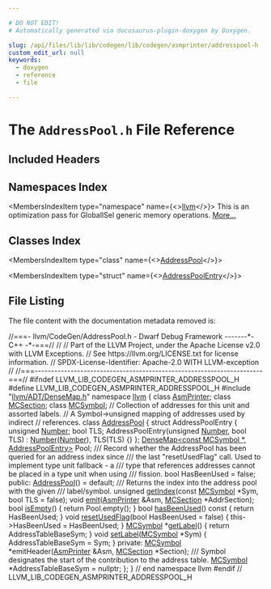```yaml
---

# DO NOT EDIT!
# Automatically generated via docusaurus-plugin-doxygen by Doxygen.

slug: /api/files/lib/lib/codegen/lib/codegen/asmprinter/addresspool-h
custom_edit_url: null
keywords:
  - doxygen
  - reference
  - file

---
```





# The `AddressPool.h` File Reference

<DoxygenPage pluginConfig={pluginConfig}>



## Included Headers

<IncludesList>
<IncludesListItem
  filePath="llvm/ADT/DenseMap.h"
  permalink="/docs/api/files/include/include/llvm/include/llvm/adt/densemap-h"
  isLocal="true" />
</IncludesList>

## Namespaces Index

<MembersIndex>

<MembersIndexItem
  type="namespace"
  name={<><a href="/docs/api/namespaces/llvm">llvm</a></>}>
This is an optimization pass for GlobalISel generic memory operations. <a href="/docs/api/namespaces/llvm/#details">More...</a>
</MembersIndexItem>

</MembersIndex>

## Classes Index

<MembersIndex>

<MembersIndexItem
  type="class"
  name={<><a href="/docs/api/classes/llvm/addresspool">AddressPool</a></>}>
</MembersIndexItem>

<MembersIndexItem
  type="struct"
  name={<><a href="/docs/api/structs/llvm/addresspool/addresspoolentry">AddressPoolEntry</a></>}>
</MembersIndexItem>

</MembersIndex>


## File Listing

The file content with the documentation metadata removed is:

<ProgramListing>

<Link id="l00001" /><CodeLine lineNumber="1"><Highlight kind="comment">//===- llvm/CodeGen/AddressPool.h - Dwarf Debug Framework -------&#42;- C++ -&#42;-===//</Highlight><Highlight kind="normal"></Highlight></CodeLine>
<Link id="l00002" /><CodeLine lineNumber="2"><Highlight kind="normal"></Highlight><Highlight kind="comment">//</Highlight><Highlight kind="normal"></Highlight></CodeLine>
<Link id="l00003" /><CodeLine lineNumber="3"><Highlight kind="normal"></Highlight><Highlight kind="comment">// Part of the LLVM Project, under the Apache License v2.0 with LLVM Exceptions.</Highlight><Highlight kind="normal"></Highlight></CodeLine>
<Link id="l00004" /><CodeLine lineNumber="4"><Highlight kind="normal"></Highlight><Highlight kind="comment">// See https://llvm.org/LICENSE.txt for license information.</Highlight><Highlight kind="normal"></Highlight></CodeLine>
<Link id="l00005" /><CodeLine lineNumber="5"><Highlight kind="normal"></Highlight><Highlight kind="comment">// SPDX-License-Identifier: Apache-2.0 WITH LLVM-exception</Highlight><Highlight kind="normal"></Highlight></CodeLine>
<Link id="l00006" /><CodeLine lineNumber="6"><Highlight kind="normal"></Highlight><Highlight kind="comment">//</Highlight><Highlight kind="normal"></Highlight></CodeLine>
<Link id="l00007" /><CodeLine lineNumber="7"><Highlight kind="normal"></Highlight><Highlight kind="comment">//===----------------------------------------------------------------------===//</Highlight><Highlight kind="normal"></Highlight></CodeLine>
<Link id="l00008" /><CodeLine lineNumber="8"><Highlight kind="normal"></Highlight></CodeLine>
<Link id="l00009" /><CodeLine lineNumber="9"><Highlight kind="normal"></Highlight><Highlight kind="preprocessor">#ifndef LLVM&#95;LIB&#95;CODEGEN&#95;ASMPRINTER&#95;ADDRESSPOOL&#95;H</Highlight><Highlight kind="normal"></Highlight></CodeLine>
<Link id="l00010" /><CodeLine lineNumber="10"><Highlight kind="normal"></Highlight><Highlight kind="preprocessor">#define LLVM&#95;LIB&#95;CODEGEN&#95;ASMPRINTER&#95;ADDRESSPOOL&#95;H</Highlight><Highlight kind="normal"></Highlight></CodeLine>
<Link id="l00011" /><CodeLine lineNumber="11"><Highlight kind="normal"></Highlight></CodeLine>
<Link id="l00012" /><CodeLine lineNumber="12"><Highlight kind="normal"></Highlight><Highlight kind="preprocessor">#include &quot;<a href="/docs/api/files/include/include/llvm/include/llvm/adt/densemap-h">llvm/ADT/DenseMap.h</a>&quot;</Highlight><Highlight kind="normal"></Highlight></CodeLine>
<Link id="l00013" /><CodeLine lineNumber="13"><Highlight kind="normal"></Highlight></CodeLine>
<Link id="l00014" /><CodeLine lineNumber="14"><Highlight kind="normal"></Highlight><Highlight kind="keyword">namespace </Highlight><Highlight kind="normal"><a href="/docs/api/namespaces/llvm">llvm</a> &#123;</Highlight></CodeLine>
<Link id="l00015" /><CodeLine lineNumber="15"><Highlight kind="normal"></Highlight></CodeLine>
<Link id="l00016" /><CodeLine lineNumber="16"><Highlight kind="normal"></Highlight><Highlight kind="keyword">class </Highlight><Highlight kind="normal"><a href="/docs/api/classes/llvm/asmprinter">AsmPrinter</a>;</Highlight></CodeLine>
<Link id="l00017" /><CodeLine lineNumber="17"><Highlight kind="normal"></Highlight><Highlight kind="keyword">class </Highlight><Highlight kind="normal"><a href="/docs/api/classes/llvm/mcsection">MCSection</a>;</Highlight></CodeLine>
<Link id="l00018" /><CodeLine lineNumber="18"><Highlight kind="normal"></Highlight><Highlight kind="keyword">class </Highlight><Highlight kind="normal"><a href="/docs/api/classes/llvm/mcsymbol">MCSymbol</a>;</Highlight></CodeLine>
<Link id="l00019" /><CodeLine lineNumber="19"><Highlight kind="normal"></Highlight></CodeLine>
<Link id="l00020" /><CodeLine lineNumber="20"><Highlight kind="normal"></Highlight><Highlight kind="comment">// Collection of addresses for this unit and assorted labels.</Highlight><Highlight kind="normal"></Highlight></CodeLine>
<Link id="l00021" /><CodeLine lineNumber="21"><Highlight kind="normal"></Highlight><Highlight kind="comment">// A Symbol-&gt;unsigned mapping of addresses used by indirect</Highlight><Highlight kind="normal"></Highlight></CodeLine>
<Link id="l00022" /><CodeLine lineNumber="22"><Highlight kind="normal"></Highlight><Highlight kind="comment">// references.</Highlight><Highlight kind="normal"></Highlight></CodeLine>
<Link id="l00023" /><CodeLine lineNumber="23" lineLink="/docs/api/classes/llvm/addresspool"><Highlight kind="normal"></Highlight><Highlight kind="keyword">class </Highlight><Highlight kind="normal"><a href="/docs/api/classes/llvm/addresspool/#aef8d035743adf757b18d519e87ccc63d">AddressPool</a> &#123;</Highlight></CodeLine>
<Link id="l00024" /><CodeLine lineNumber="24"><Highlight kind="normal">  </Highlight><Highlight kind="keyword">struct </Highlight><Highlight kind="normal">AddressPoolEntry &#123;</Highlight></CodeLine>
<Link id="l00025" /><CodeLine lineNumber="25"><Highlight kind="normal">    </Highlight><Highlight kind="keywordtype">unsigned</Highlight><Highlight kind="normal"> <a href="/docs/api/namespaces/llvm/#af83da56920f4f1059b02e07966f9fccfab2ee912b91d69b435159c7c3f6df7f5f">Number</a>;</Highlight></CodeLine>
<Link id="l00026" /><CodeLine lineNumber="26"><Highlight kind="normal">    </Highlight><Highlight kind="keywordtype">bool</Highlight><Highlight kind="normal"> TLS;</Highlight></CodeLine>
<Link id="l00027" /><CodeLine lineNumber="27"><Highlight kind="normal"></Highlight></CodeLine>
<Link id="l00028" /><CodeLine lineNumber="28"><Highlight kind="normal">    AddressPoolEntry(</Highlight><Highlight kind="keywordtype">unsigned</Highlight><Highlight kind="normal"> <a href="/docs/api/namespaces/llvm/#af83da56920f4f1059b02e07966f9fccfab2ee912b91d69b435159c7c3f6df7f5f">Number</a>, </Highlight><Highlight kind="keywordtype">bool</Highlight><Highlight kind="normal"> TLS) : <a href="/docs/api/namespaces/llvm/#af83da56920f4f1059b02e07966f9fccfab2ee912b91d69b435159c7c3f6df7f5f">Number</a>(<a href="/docs/api/namespaces/llvm/#af83da56920f4f1059b02e07966f9fccfab2ee912b91d69b435159c7c3f6df7f5f">Number</a>), TLS(TLS) &#123;&#125;</Highlight></CodeLine>
<Link id="l00029" /><CodeLine lineNumber="29"><Highlight kind="normal">  &#125;;</Highlight></CodeLine>
<Link id="l00030" /><CodeLine lineNumber="30"><Highlight kind="normal">  <a href="/docs/api/classes/llvm/densemap">DenseMap&lt;const MCSymbol &#42;, AddressPoolEntry&gt;</a> Pool;</Highlight></CodeLine>
<Link id="l00031" /><CodeLine lineNumber="31"><Highlight kind="normal"></Highlight><Highlight kind="comment"></Highlight></CodeLine>
<Link id="l00032" /><CodeLine lineNumber="32"><Highlight kind="comment">  /// Record whether the AddressPool has been queried for an address index since</Highlight></CodeLine>
<Link id="l00033" /><CodeLine lineNumber="33"><Highlight kind="comment">  /// the last &quot;resetUsedFlag&quot; call. Used to implement type unit fallback - a</Highlight></CodeLine>
<Link id="l00034" /><CodeLine lineNumber="34"><Highlight kind="comment">  /// type that references addresses cannot be placed in a type unit when using</Highlight></CodeLine>
<Link id="l00035" /><CodeLine lineNumber="35"><Highlight kind="comment">  /// fission.</Highlight><Highlight kind="normal"></Highlight></CodeLine>
<Link id="l00036" /><CodeLine lineNumber="36"><Highlight kind="normal">  </Highlight><Highlight kind="keywordtype">bool</Highlight><Highlight kind="normal"> HasBeenUsed = </Highlight><Highlight kind="keyword">false</Highlight><Highlight kind="normal">;</Highlight></CodeLine>
<Link id="l00037" /><CodeLine lineNumber="37"><Highlight kind="normal"></Highlight></CodeLine>
<Link id="l00038" /><CodeLine lineNumber="38"><Highlight kind="normal"></Highlight><Highlight kind="keyword">public</Highlight><Highlight kind="normal">:</Highlight></CodeLine>
<Link id="l00039" /><CodeLine lineNumber="39" lineLink="/docs/api/classes/llvm/addresspool/#aef8d035743adf757b18d519e87ccc63d"><Highlight kind="normal">  <a href="/docs/api/classes/llvm/addresspool/#aef8d035743adf757b18d519e87ccc63d">AddressPool</a>() = </Highlight><Highlight kind="keywordflow">default</Highlight><Highlight kind="normal">;</Highlight></CodeLine>
<Link id="l00040" /><CodeLine lineNumber="40"><Highlight kind="normal"></Highlight><Highlight kind="comment"></Highlight></CodeLine>
<Link id="l00041" /><CodeLine lineNumber="41"><Highlight kind="comment">  /// Returns the index into the address pool with the given</Highlight></CodeLine>
<Link id="l00042" /><CodeLine lineNumber="42"><Highlight kind="comment">  /// label/symbol.</Highlight><Highlight kind="normal"></Highlight></CodeLine>
<Link id="l00043" /><CodeLine lineNumber="43"><Highlight kind="normal">  </Highlight><Highlight kind="keywordtype">unsigned</Highlight><Highlight kind="normal"> <a href="/docs/api/classes/llvm/addresspool/#a7e7f44ae5cd653026e1d18b9a251fd86">getIndex</a>(</Highlight><Highlight kind="keyword">const</Highlight><Highlight kind="normal"> <a href="/docs/api/classes/llvm/mcsymbol">MCSymbol</a> &#42;Sym, </Highlight><Highlight kind="keywordtype">bool</Highlight><Highlight kind="normal"> TLS = </Highlight><Highlight kind="keyword">false</Highlight><Highlight kind="normal">);</Highlight></CodeLine>
<Link id="l00044" /><CodeLine lineNumber="44"><Highlight kind="normal"></Highlight></CodeLine>
<Link id="l00045" /><CodeLine lineNumber="45"><Highlight kind="normal">  </Highlight><Highlight kind="keywordtype">void</Highlight><Highlight kind="normal"> <a href="/docs/api/classes/llvm/addresspool/#aca37ed4296007b66416361e122caf678">emit</a>(<a href="/docs/api/classes/llvm/asmprinter">AsmPrinter</a> &amp;Asm, <a href="/docs/api/classes/llvm/mcsection">MCSection</a> &#42;AddrSection);</Highlight></CodeLine>
<Link id="l00046" /><CodeLine lineNumber="46"><Highlight kind="normal"></Highlight></CodeLine>
<Link id="l00047" /><CodeLine lineNumber="47" lineLink="/docs/api/classes/llvm/addresspool/#a82e6b4f0011add0f9468c431335ec06b"><Highlight kind="normal">  </Highlight><Highlight kind="keywordtype">bool</Highlight><Highlight kind="normal"> <a href="/docs/api/classes/llvm/addresspool/#a82e6b4f0011add0f9468c431335ec06b">isEmpty</a>() &#123; </Highlight><Highlight kind="keywordflow">return</Highlight><Highlight kind="normal"> Pool.empty(); &#125;</Highlight></CodeLine>
<Link id="l00048" /><CodeLine lineNumber="48"><Highlight kind="normal"></Highlight></CodeLine>
<Link id="l00049" /><CodeLine lineNumber="49" lineLink="/docs/api/classes/llvm/addresspool/#ae68b40332f2260a61089aab73d8f2b38"><Highlight kind="normal">  </Highlight><Highlight kind="keywordtype">bool</Highlight><Highlight kind="normal"> <a href="/docs/api/classes/llvm/addresspool/#ae68b40332f2260a61089aab73d8f2b38">hasBeenUsed</a>()</Highlight><Highlight kind="keyword"> const </Highlight><Highlight kind="normal">&#123; </Highlight><Highlight kind="keywordflow">return</Highlight><Highlight kind="normal"> HasBeenUsed; &#125;</Highlight></CodeLine>
<Link id="l00050" /><CodeLine lineNumber="50"><Highlight kind="normal"></Highlight></CodeLine>
<Link id="l00051" /><CodeLine lineNumber="51" lineLink="/docs/api/classes/llvm/addresspool/#af6f00501e2e0e9050b21c2c0b38b3940"><Highlight kind="normal">  </Highlight><Highlight kind="keywordtype">void</Highlight><Highlight kind="normal"> <a href="/docs/api/classes/llvm/addresspool/#af6f00501e2e0e9050b21c2c0b38b3940">resetUsedFlag</a>(</Highlight><Highlight kind="keywordtype">bool</Highlight><Highlight kind="normal"> HasBeenUsed = </Highlight><Highlight kind="keyword">false</Highlight><Highlight kind="normal">) &#123; this-&gt;HasBeenUsed = HasBeenUsed; &#125;</Highlight></CodeLine>
<Link id="l00052" /><CodeLine lineNumber="52"><Highlight kind="normal"></Highlight></CodeLine>
<Link id="l00053" /><CodeLine lineNumber="53" lineLink="/docs/api/classes/llvm/addresspool/#ab822101111fd76353b54243562426058"><Highlight kind="normal">  <a href="/docs/api/classes/llvm/mcsymbol">MCSymbol</a> &#42;<a href="/docs/api/classes/llvm/addresspool/#ab822101111fd76353b54243562426058">getLabel</a>() &#123; </Highlight><Highlight kind="keywordflow">return</Highlight><Highlight kind="normal"> AddressTableBaseSym; &#125;</Highlight></CodeLine>
<Link id="l00054" /><CodeLine lineNumber="54" lineLink="/docs/api/classes/llvm/addresspool/#adc235e115344216ec43efe25d829c122"><Highlight kind="normal">  </Highlight><Highlight kind="keywordtype">void</Highlight><Highlight kind="normal"> <a href="/docs/api/classes/llvm/addresspool/#adc235e115344216ec43efe25d829c122">setLabel</a>(<a href="/docs/api/classes/llvm/mcsymbol">MCSymbol</a> &#42;Sym) &#123; AddressTableBaseSym = Sym; &#125;</Highlight></CodeLine>
<Link id="l00055" /><CodeLine lineNumber="55"><Highlight kind="normal"></Highlight></CodeLine>
<Link id="l00056" /><CodeLine lineNumber="56"><Highlight kind="normal"></Highlight><Highlight kind="keyword">private</Highlight><Highlight kind="normal">:</Highlight></CodeLine>
<Link id="l00057" /><CodeLine lineNumber="57"><Highlight kind="normal">  <a href="/docs/api/classes/llvm/mcsymbol">MCSymbol</a> &#42;emitHeader(<a href="/docs/api/classes/llvm/asmprinter">AsmPrinter</a> &amp;Asm, <a href="/docs/api/classes/llvm/mcsection">MCSection</a> &#42;Section);</Highlight></CodeLine>
<Link id="l00058" /><CodeLine lineNumber="58"><Highlight kind="normal"></Highlight><Highlight kind="comment"></Highlight></CodeLine>
<Link id="l00059" /><CodeLine lineNumber="59"><Highlight kind="comment">  /// Symbol designates the start of the contribution to the address table.</Highlight><Highlight kind="normal"></Highlight></CodeLine>
<Link id="l00060" /><CodeLine lineNumber="60"><Highlight kind="normal">  <a href="/docs/api/classes/llvm/mcsymbol">MCSymbol</a> &#42;AddressTableBaseSym = </Highlight><Highlight kind="keyword">nullptr</Highlight><Highlight kind="normal">;</Highlight></CodeLine>
<Link id="l00061" /><CodeLine lineNumber="61"><Highlight kind="normal">&#125;;</Highlight></CodeLine>
<Link id="l00062" /><CodeLine lineNumber="62"><Highlight kind="normal"></Highlight></CodeLine>
<Link id="l00063" /><CodeLine lineNumber="63"><Highlight kind="normal">&#125; </Highlight><Highlight kind="comment">// end namespace llvm</Highlight><Highlight kind="normal"></Highlight></CodeLine>
<Link id="l00064" /><CodeLine lineNumber="64"><Highlight kind="normal"></Highlight></CodeLine>
<Link id="l00065" /><CodeLine lineNumber="65"><Highlight kind="normal"></Highlight><Highlight kind="preprocessor">#endif </Highlight><Highlight kind="comment">// LLVM&#95;LIB&#95;CODEGEN&#95;ASMPRINTER&#95;ADDRESSPOOL&#95;H</Highlight><Highlight kind="normal"></Highlight></CodeLine>

</ProgramListing>

</DoxygenPage>

